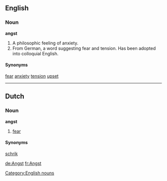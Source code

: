 ==English==
===Noun===
'''angst'''

#A philosophic feeling of anxiety.
#From German, a word suggesting fear and tension.  Has been adopted into colloquial English.

====Synonyms====
[[fear]]
[[anxiety]]
[[tension]]
[[upset]]

[[Category:English nouns]]

----
==Dutch==
===Noun===
'''angst'''

# [[fear]]

====Synonyms====
[[schrik]]

[[de:Angst]]
[[fr:Angst]]